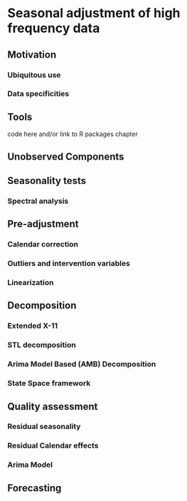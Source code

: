 # Seasonal adjustment of high frequency data

## Motivation

### Ubiquitous use

### Data specificities

## Tools

code here and/or link to R packages chapter

## Unobserved Components

## Seasonality tests

### Spectral analysis

## Pre-adjustment

### Calendar correction

### Outliers and intervention variables

### Linearization

## Decomposition

### Extended X-11

### STL decomposition

### Arima Model Based (AMB) Decomposition

### State Space framework

## Quality assessment

### Residual seasonality

### Residual Calendar effects

### Arima Model

## Forecasting
